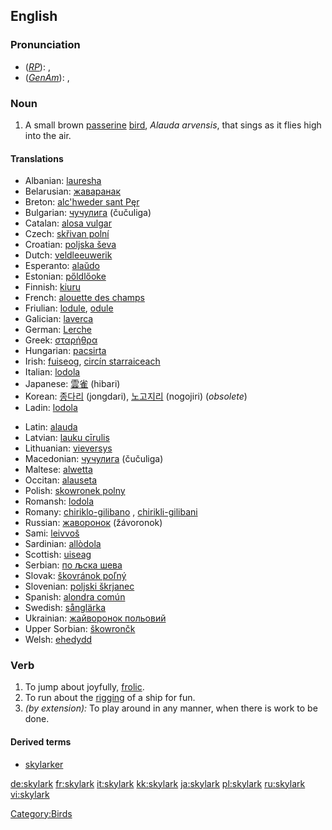 {{wikipedia}}
==English==

===Pronunciation===
*(''[[RP]]''): {{IPA|/ˈskaɪˌlɑːk/}}, {{SAMPA|/"skaI%lA:k/}}
*(''[[GenAm]]''): {{IPA|/'skaɪˌlɑɻk/}}, {{SAMPA|/"skaI%lArk/}}

===Noun===
{{en-noun}}

# A small brown [[passerine]] [[bird]], ''Alauda arvensis'', that sings as it flies high into the air.

====Translations====
{{top}}
*Albanian: [[lauresha]]
*Belarusian: [[жаваранак]] {{m}}
*Breton: [[alc'hweder sant Pęr]]
*Bulgarian: [[чучулига]] (čučuliga) {{f}}
*Catalan: [[alosa|alosa vulgar]]
*Czech: [[skřivan polní]]
*Croatian: [[poljska ševa]] {{f}}
*Dutch: [[veldleeuwerik]] {{m}}
*Esperanto: [[alaŭdo]]
*Estonian: [[pőldlőoke]]
*Finnish: [[kiuru]]
*French: [[alouette des champs]] {{f}}
*Friulian: [[lodule]], [[odule]]
*Galician: [[laverca]] {{f}}
*German: [[Lerche]]
*Greek: [[σταρήθρα]] {{f}}
*Hungarian: [[pacsirta]]
*Irish: [[fuiseog]], [[circín starraiceach]]
*Italian: [[lodola]] {{f}}
*Japanese: [[雲雀]] (hibari)
*Korean: [[종다리]] (jongdari), [[노고지리]] (nogojiri) (''obsolete'') 
*Ladin: [[lodola]]
{{mid}}
*Latin: [[alauda]] {{f}}
*Latvian: [[lauku cīrulis]]
*Lithuanian: [[vieversys]]
*Macedonian: [[чучулига]] (čučuliga) {{f}}
*Maltese: [[alwetta]]
*Occitan: [[alauseta]] {{f}}
*Polish: [[skowronek polny]] {{m}}
*Romansh: [[lodola]]
*Romany: [[chiriklo-gilibano]] {{m}}, [[chirikli-gilibani]] {{f}}
*Russian: [[жаворонок]] (žávoronok) {{m}}
*Sami: [[leivvoš]]
*Sardinian: [[allòdola]]
*Scottish: [[uiseag]]
*Serbian: [[по љска шева]]
*Slovak: [[škovránok poľný]]
*Slovenian: [[poljski škrjanec]]
*Spanish: [[alondra|alondra común]] {{f}}
*Swedish: [[sånglärka]]
*Ukrainian: [[жайворонок польовий]]
*Upper Sorbian: [[škowrončk]]
*Welsh: [[ehedydd]]
{{bottom}}

[[Category:Birds]]

===Verb===
{{en-verb}}

# To jump about joyfully, [[frolic]].
# To run about the [[rigging]] of a ship for fun.
# ''(by extension):'' To play around in any manner, when there is work to be done.

====Derived terms====
*[[skylarker]]

[[de:skylark]]
[[fr:skylark]]
[[it:skylark]]
[[kk:skylark]]
[[ja:skylark]]
[[pl:skylark]]
[[ru:skylark]]
[[vi:skylark]]